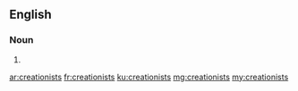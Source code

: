 ==English==

===Noun===
{{head|en|plural}}

# {{plural of|creationist|lang=en}}

[[ar:creationists]]
[[fr:creationists]]
[[ku:creationists]]
[[mg:creationists]]
[[my:creationists]]